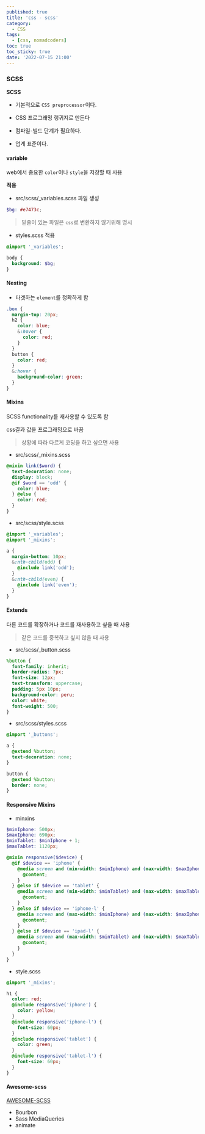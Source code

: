 ```yaml
---
published: true
title: 'css - scss'
category:
  - CSS
tags:
  - [css, nomadcoders]
toc: true
toc_sticky: true
date: '2022-07-15 21:00'
---
```


### SCSS

**SCSS**

- 기본적으로 `CSS preprocessor`이다.

- CSS 프로그래밍 랭귀지로 만든다

- 컴파일-빌드 단계가 필요하다.
- 업계 표준이다.

#### variable

web에서 중요한 `color`이나 `style`을 저장할 때 사용

**적용**

- src/scss/\_variables.scss 파일 생성

```scss
$bg: #e7473c;
```

> 밑줄이 있는 파일은 `css`로 변환하지 않기위해 명시

- styles.scss 적용

```scss
@import '_variables';

body {
  background: $bg;
}
```

#### Nesting

- 타겟하는 `element`를 정확하게 함

```scss
.box {
  margin-top: 20px;
  h2 {
    color: blue;
    &:hover {
      color: red;
    }
  }
  button {
    color: red;
  }
  &:hover {
    background-color: green;
  }
}
```

#### Mixins

SCSS functionality를 재사용할 수 있도록 함

css결과 값을 프로그래밍으로 바꿈

> 상황에 따라 다르게 코딩을 하고 싶으면 사용

- src/scss/\_mixins.scss

```scss
@mixin link($word) {
  text-decoration: none;
  display: block;
  @if $word == 'odd' {
    color: blue;
  } @else {
    color: red;
  }
}
```

- src/scss/style.scss

```scss
@import '_variables';
@import '_mixins';

a {
  margin-bottom: 10px;
  &:nth-child(odd) {
    @include link('odd');
  }
  &:nth-child(even) {
    @include link('even');
  }
}
```

#### Extends

다른 코드를 확장하거나 코드를 재사용하고 싶을 때 사용

> 같은 코드를 중복하고 싶지 않을 때 사용

- src/scss/\_button.scss

```scss
%button {
  font-family: inherit;
  border-radius: 7px;
  font-size: 12px;
  text-transform: uppercase;
  padding: 5px 10px;
  background-color: peru;
  color: white;
  font-weight: 500;
}
```

- src/scss/styles.scss

```scss
@import '_buttons';

a {
  @extend %button;
  text-decoration: none;
}

button {
  @extend %button;
  border: none;
}
```

#### Responsive Mixins

- minxins

```scss
$minIphone: 500px;
$maxIphone: 690px;
$minTablet: $minIphone + 1;
$maxTablet: 1120px;

@mixin responsive($device) {
  @if $device == 'iphone' {
    @media screen and (min-width: $minIphone) and (max-width: $maxIphone) {
      @content;
    }
  } @else if $device == 'tablet' {
    @media screen and (min-width: $minTablet) and (max-width: $maxTablet) {
      @content;
    }
  } @else if $device == 'iphone-l' {
    @media screen and (max-width: $minIphone) and (max-width: $maxIphone) and (orientation: landscape) {
      @content;
    }
  } @else if $device == 'ipad-l' {
    @media screen and (max-width: $minTablet) and (max-width: $maxTablet) and (orientation: landscape) {
      @content;
    }
  }
}
```

- style.scss

```scss
@import '_mixins';

h1 {
  color: red;
  @include responsive('iphone') {
    color: yellow;
  }
  @include responsive('iphone-l') {
    font-size: 60px;
  }
  @include responsive('tablet') {
    color: green;
  }
  @include responsive('tablet-l') {
    font-size: 60px;
  }
}
```

#### Awesome-scss

[AWESOME-SCSS](https://github.com/colourgarden/awesome-scss)

- Bourbon
- Sass MediaQueries
- animate
